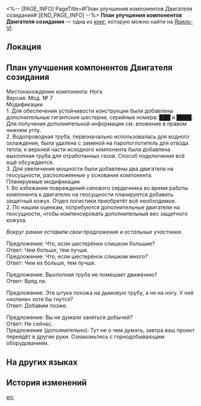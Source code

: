<%-- [PAGE_INFO]
PageTitle=#План улучшения компонентов Двигателя созидания#
[END_PAGE_INFO] --%>
{{Дополнить}}
{{Книга Инфобокс
|id           = 252
|Название     = 
|Изображение  = Предмет Записи.png
|Мир          = Ярило-VI
|Томов        = 1
|Автор        = <!--нужно добавить-->
|Описание     = Концепция дизайна Двигателя созидания, предложенная неким исследователем. Сложная конструкция, которая почти не реализуема.
|Том1         = {{tx}}
|Источник1    = {{tx|Отсутствует источник}}
|Персонажи    = 
|Фракции      = 
}}
'''План улучшения компонентов Двигателя созидания''' — одна из [[Книги|книг]], которую можно найти на [[Ярило-VI]].

==Локация==
{{Отметка карты|<!--название карты-->|<!--id отметки-->}}

==План улучшения компонентов Двигателя созидания==
{{Размер|+3|<div align="center">План улучшения компонентов Двигателя созидания</div>}}

Местонахождение компонента: Нога<br />
Версия: Мод. № 7<br />
Модификации<br />
1. Для обеспечения устойчивости конструкции были добавлены дополнительные гигантские шестерни, серийные номера: ███ и ████. Для получения дополнительной информации см. вложение в правом нижнем углу.<br />
2. Водопроводная труба, первоначально использовалась для водного охлаждения, была удалена с заменой на паропоглотитель для отвода тепла; к верхней части исходного компонента была добавлена выхлопная труба для отработанных газов. Способ подключения всё ещё обсуждается.<br />
3. Для увеличения мощности были добавлены два двигателя на геосущности, расположенные у основания компонента.<br />
Планируемые модификации<br />
1. Во избежание повреждений силового сердечника во время работы компонента к двигателю на геосущности планируется добавить защитный кожух. Отдел логистики приобретёт всё необходимое.<br />
2. По нашим оценкам, потребуются дополнительные двигатели на геосущности, чтобы компенсировать дополнительный вес защитного кожуха.


''Вокруг рамки оставили свои предложения и остальные участники.''

Предложение: Что, если шестерёнки слишком большие?<br />
Ответ: Чем больше, тем лучше.<br />
Предложение: Что, если шестерёнок слишком много?<br />
Ответ: Чем их больше, тем лучше.

Предложение: Выхлопная труба не помешает движению?<br />
Ответ: Вряд ли.

Предложение: Эта штука похожа на дымовую трубу, а не на ногу. У неё «колени» хотя бы гнутся?<br />
Ответ: Добавим позже.

Предложение: Вы не думали заняться добычей?<br />
Ответ: Не сейчас.<br />
Предложение (дополнительно): Тут не о чем думать, завтра ваш проект перейдёт в другие руки. Ознакомьтесь с горнодобывающим оборудованием.

==На других языках==
{{На других языках
|en   = Engine of Creation Component Improvement Proposal
|zhs  = 造物引擎部件修缮方案
|zht  = 造物引擎組件修繕方案
|ja   = 造物エンジン部品修復案
|ko   = 창조의 엔진 부품 수리 방안
|es   = Propuesta de mejora de componentes del Motor de la Creación
|fr   = Proposition d'amélioration des composants du Moteur de la création
|ru   = План улучшения компонентов Двигателя созидания
|th   = แผนการซ่อมแซมชิ้นส่วนของ Engine of Creation
|vi   = Phương Án Sửa Chữa Linh Kiện Gốc Rễ Của Tạo Vật
|de   = Plan für Teilreparatur des Motors der Schöpfung
|id   = Rencana Perbaikan Komponen Engine of Creation
|pt   = Proposta de Melhoria de Componentes do Motor da Criação
}}

==История изменений==
{{История изменений|3.5}}

[[en:]]
